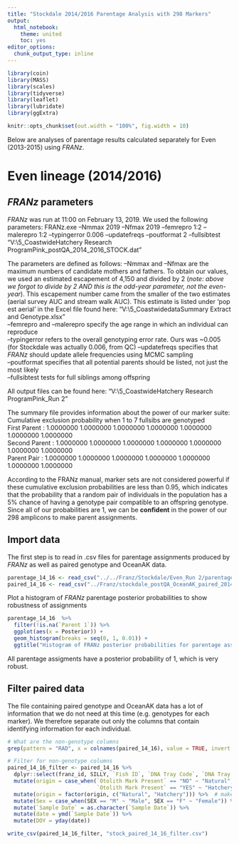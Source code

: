 ```yaml
---
title: "Stockdale 2014/2016 Parentage Analysis with 298 Markers"
output:
  html_notebook:
    theme: united
    toc: yes
editor_options: 
  chunk_output_type: inline
---
```


```r
library(coin)
library(MASS)
library(scales)
library(tidyverse)
library(leaflet)
library(lubridate)
library(ggExtra)

knitr::opts_chunk$set(out.width = "100%", fig.width = 10)
```

Below are analyses of parentage results calculated separately for Even (2013-2015) using *FRANz*. 

# Even lineage (2014/2016)

## *FRANz* parameters
*FRANz* was run at 11:00 on February 13, 2019. We used the following parameters:
FRANz.exe --Nmmax 2019 --Nfmax 2019 --femrepro 1:2 --malerepro 1:2 --typingerror 0.006 --updatefreqs --poutformat 2 --fullsibtest "V:\Analysis\5_Coastwide\Multispecies\Alaska Hatchery Research Program\PWS Pink\Franz\stock_postQA_2014_2016_STOCK.dat"

The parameters are defined as follows:
--Nmmax and --Nfmax are the maximum numbers of candidate mothers and fathers. To obtain our values, we used an estimated escapement of 4,150 and divided by 2 (*note: above we forgot to divide by 2 AND this is the odd-year parameter, not the even-year*). This escapement number came from the smaller of the two estimates (aerial survey AUC and stream walk AUC). This estimate is listed under 'pop est aerial' in the Excel file found here: "V:\Documents\5_Coastwide\Multispecies\AHRP\Field data\Sample Summary Extract and Genotype.xlsx"   
--femrepro and --malerepro specify the age range in which an individual can reproduce  
--typingerror refers to the overall genotyping error rate. Ours was ~0.005 (for Stockdale was actually 0.006, from QC)
--updatefreqs specifies that *FRANz* should update allele frequencies using MCMC sampling  
--poutformat specifies that all potential parents should be listed, not just the most likely  
--fullsibtest tests for full siblings among offspring   

All output files can be found here: "V:\Analysis\5_Coastwide\Multispecies\Alaska Hatchery Research Program\PWS Pink\Franz\Stockdale\Even_Run 2"  

The summary file provides information about the power of our marker suite:   
Cumulative exclusion probability when 1 to 7 fullsibs are genotyped  
  First Parent              : 1.0000000  1.0000000  1.0000000  1.0000000  1.0000000  1.0000000  1.0000000   
  Second Parent             : 1.0000000  1.0000000  1.0000000  1.0000000  1.0000000  1.0000000  1.0000000   
  Parent Pair               : 1.0000000  1.0000000  1.0000000  1.0000000  1.0000000  1.0000000  1.0000000
  
According to the FRANz manual, marker sets are not considered powerful if these cumulative exclusion probabilities are less than 0.95, which indicates that the probability that a random pair of individuals in the population has a 5% chance of having a genotype pair compatible to an offspring genotype. Since all of our probabilities are 1, we can be **confident** in the power of our 298 amplicons to make parent assignments.  

## Import data
The first step is to read in .csv files for parentage assignments produced by *FRANz* as well as paired genotype and OceanAK data. 

```r
parentage_14_16 <- read_csv("../../Franz/Stockdale/Even_Run 2/parentage.csv")
paired_14_16 <- read_csv("../Franz/stockdale_postQA_OceanAK_paired_2014_2016_STOCK.csv")
```

Plot a histogram of *FRANz* parentage posterior probabilities to show robustness of assignments
```r
parentage_14_16  %>% 
  filter(!is.na(`Parent 1`)) %>% 
  ggplot(aes(x = Posterior)) +
  geom_histogram(breaks = seq(0, 1, 0.01)) +
  ggtitle("Histogram of FRANz posterior probabilities for parentage assignments")
```

All parentage assigments have a posterior probability of 1, which is very robust.  

## Filter paired data
The file containing paired genotype and OceanAK data has a lot of information that we do not need at this time (e.g. genotypes for each marker). We therefore separate out only the columns that contain identifying information for each individual.

```r
# What are the non-genotype columns
grep(pattern = "RAD", x = colnames(paired_14_16), value = TRUE, invert = TRUE)

# Filter for non-genotype columns
paired_14_16_filter <- paired_14_16 %>% 
  dplyr::select(franz_id, SILLY, `Fish ID`, `DNA Tray Code`, `DNA Tray Well Code`, `Sample Year`, `Sample Date`, SEX, `Length Mm`, `Otolith Mark Present`, `Otolith Mark ID`) %>% 
  mutate(origin = case_when(`Otolith Mark Present` == "NO" ~ "Natural",
                            `Otolith Mark Present` == "YES" ~ "Hatchery")) %>%  # add origin variable
  mutate(origin = factor(origin, c("Natural", "Hatchery"))) %>%  # make factor to ensure hatchery != red
  mutate(Sex = case_when(SEX == "M" ~ "Male", SEX == "F" ~ "Female")) %>% 
  mutate(`Sample Date` = as.character(`Sample Date`)) %>% 
  mutate(date = ymd(`Sample Date`)) %>% 
  mutate(DOY = yday(date)) 

write_csv(paired_14_16_filter, "stock_paired_14_16_filter.csv")
```


